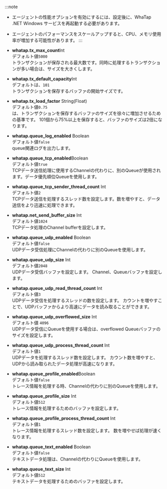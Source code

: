 :::note

-   エージェントの性能オプションを有効にするには、設定後に、WhaTap .NET Windows サービスを再起動する必要があります。

-   エージェントのパフォーマンスをスケールアップすると、CPU、メモリ使用率が増加する可能性があります。
:::

-   **whatap.tx_max_count**<span class='type'>Int</span><br/>
    デフォルト値`5000`<br/>トランザクションが保存される最大数です。同時に処理するトランザクションが多い場合は、サイズを大きくします。

-   **whatap.tx_default_capacity**<span class='type'>Int</span><br/>
    デフォルトは、`101`<br/>トランザクションを保存するバッファの開始サイズです。

-   **whatap.tx_load_factor** <span class='type'>String(Float)</span><br/>
    デフォルト値`0.75`<br/>は、トランザクションを保存するバッファのサイズを徐々に増加させるための基準です。 101個から75%以上を保存すると、バッファのサイズは2倍になります。                          

-   **whatap.queue_log_enabled** <span class='type'>Boolean</span><br/>
    デフォルト値`false`<br/>queue関連ログを出力します。

-   **whatap.queue_tcp_enabled**<span class='type'>Boolean</span><br/>デフォルト値`true`<br/>
    TCPデータ送信処理に使用するChannelの代わりに、別のQueueが使用されます。データ優先順位Queueを使用します。

-   **whatap.queue_tcp_sender_thread_count** <span class='type'>Int</span><br/>デフォルト値`2`<br/> 
    TCPデータ送信を処理するスレッド数を設定します。数を増やすと、データ送信をより迅速に処理できます。 

-   **whatap.net_send_buffer_size** <span class='type'>Int</span><br/>デフォルト値`1024`<br/> 
    TCPデータ処理のChannel bufferを設定します。

-   **whatap.queue_udp_enabled** <span class='type'>Boolean</span><br/>デフォルト値`false`<br/> 
    UDPデータ受信処理にChannelの代わりに別のQueueを使用します。

-   **whatap.queue_udp_size** <span class='type'>Int</span><br/>デフォルト値`2048`<br/> 
    UDPデータ受信バッファを設定します。 Channel、Queueバッファを設定します。 

-   **whatap.queue_udp_read_thread_count** <span class='type'>Int</span><br/>デフォルト値`3`<br/> 
    UDPデータ受信を処理するスレッドの数を設定します。 カウントを増やすことで、UDPバッファからより高速にデータを読み取ることができます。 

-   **whatap.queue_udp_overflowed_size** <span class='type'>Int</span><br/>デフォルト値 `4096`<br/> 
    UDPデータ受信にQueueを使用する場合は、overflowed Queueバッファのサイズを設定します。

-   **whatap.queue_udp_process_thread_count** <span class='type'>Int</span><br/>デフォルト値`1`<br/> 
    UDPデータを処理するスレッド数を設定します。 カウント数を増やすと、UDPから読み取られたデータ処理が高速になります。

-   **whatap.queue_profile_enabled**<span class='type'>Boolean</span><br/>デフォルト値`false`<br/>
    トレース情報を処理する時、Channelの代わりに別のQueueを使用します。

-   **whatap.queue_profile_size** <span class='type'>Int</span><br/>デフォルト値`512`<br/> 
    トレース情報を処理するためのバッファを設定します。

-   **whatap.queue_profile_process_thread_count** <span class='type'>Int</span><br/>デフォルト値`1`<br/> 
    トレース情報を処理するスレッド数を設定します。 数を増やせば処理が速くなります。

-   **whatap.queue_text_enabled** <span class='type'>Boolean</span><br/>デフォルト値`false`<br/> 
    テキストデータ処理は、Channelの代わりにQueueを使用します。

-   **whatap.queue_text_size** <span class='type'>Int</span><br/>デフォルト値`512`<br/> 
    テキストデータを処理するためのバッファを設定します。
